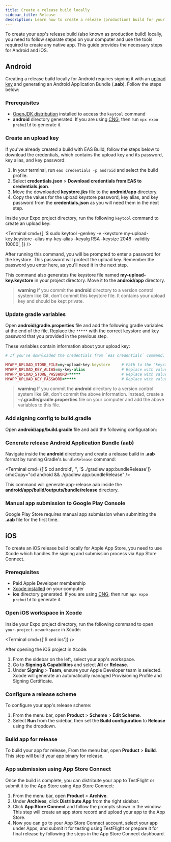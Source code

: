```yaml
---
title: Create a release build locally
sidebar_title: Release
description: Learn how to create a release (production) build for your Expo app locally.
---
```




To create your app's release build (also known as production build) locally, you need to follow separate steps on your computer and use the tools required to create any native app. This guide provides the necessary steps for Android and iOS.

## Android

Creating a release build locally for Android requires signing it with an [upload key](https://developer.android.com/studio/publish/app-signing#certificates-keystores) and generating an Android Application Bundle (**.aab**). Follow the steps below:

### Prerequisites

- [OpenJDK distribution](/get-started/set-up-your-environment/?mode=development-build&buildEnv=local#install-watchman-and-jdk) installed to access the `keytool` command
- **android** directory generated. If you are using [CNG](/workflow/continuous-native-generation/), then run `npx expo prebuild` to generate it.

<Step label="1">

### Create an upload key

<Collapsible summary="Already created a build with EAS Build? Download your credentials and skip to the next step.">

If you've already created a build with EAS Build, follow the steps below to download the credentials, which contains the upload key and its password, key alias, and key password:

1. In your terminal, run `eas credentials -p android` and select the build profile.
2. Select **credentials.json** > **Download credentials from EAS to credentials.json**.
3. Move the downloaded **keystore.jks** file to the **android/app** directory.
4. Copy the values for the upload keystore password, key alias, and key password from the **credentials.json** as you will need them in the next step.

</Collapsible>

Inside your Expo project directory, run the following `keytool` command to create an upload key:

<Terminal
  cmd={[
    '$ sudo keytool -genkey -v -keystore my-upload-key.keystore -alias my-key-alias -keyalg RSA -keysize 2048 -validity 10000',
  ]}
/>

After running this command, you will be prompted to enter a password for the keystore. This password will protect the upload key. Remember the password you enter here, as you'll need it in the next step.

This command also generates the keystore file named **my-upload-key.keystore** in your project directory. Move it to the **android/app** directory.

> **warning** If you commit the **android** directory to a version control system like Git, don't commit this keystore file. It contains your upload key and should be kept private.

</Step>

<Step label="2">

### Update gradle variables

Open **android/gradle.properties** file and add the following gradle variables at the end of the file. Replace the `*****` with the correct keystore and key password that you provided in the previous step.

These variables contain information about your upload key:

```ruby android/gradle.properties
# If you've downloaded the credentials from `eas credentials` command, see comments below for each value.

MYAPP_UPLOAD_STORE_FILE=my-upload-key.keystore     # Path to the "keystore" file
MYAPP_UPLOAD_KEY_ALIAS=my-key-alias                # Replace with value of the `keystore.keyAlias` field in the credentials.json file
MYAPP_UPLOAD_STORE_PASSWORD=*****                  # Replace with value of the `keystore.password` field in the credentials.json file
MYAPP_UPLOAD_KEY_PASSWORD=*****                    # Replace with value of the `keystore.keyPassword` field in the credentials.json file
```

> **warning** If you commit the **android** directory to a version control system like Git, don't commit the above information. Instead, create a **~/.gradle/gradle.properties** file on your computer and add the above variables to this file.

</Step>

<Step label="3">

### Add signing config to build.gradle

Open **android/app/build.gradle** file and add the following configuration:

<DiffBlock source="/static/diffs/android-release-build.diff" />

</Step>

<Step label="4">

### Generate release Android Application Bundle (aab)

Navigate inside the **android** directory and create a release build in **.aab** format by running Gradle's `bundleRelease` command:

<Terminal
  cmd={['$ cd android', '', '$ ./gradlew app:bundleRelease']}
  cmdCopy="cd android && ./gradlew app:bundleRelease"
/>

This command will generate app-release.aab inside the **android/app/build/outputs/bundle/release** directory.

</Step>

<Step label="5">

### Manual app submission to Google Play Console

Google Play Store requires manual app submission when submitting the **.aab** file for the first time.

<BoxLink
  title="Manual submission of an Android app"
  description="Follow the steps from the FYI guide on manually submitting your app to Google Play Store for the first time."
  href="https://expo.fyi/first-android-submission"
  Icon={GoogleAppStoreIcon}
/>

</Step>

## iOS

To create an iOS release build locally for Apple App Store, you need to use Xcode which handles the signing and submission process via App Store Connect.

### Prerequisites

- Paid Apple Developer membership
- [Xcode installed](/get-started/set-up-your-environment/?platform=ios&device=physical&mode=development-build&buildEnv=local#set-up-xcode-and-watchman) on your computer
- **ios** directory generated. If you are using [CNG](/workflow/continuous-native-generation/), then run `npx expo prebuild` to generate it.

<Step label="1">

### Open iOS workspace in Xcode

Inside your Expo project directory, run the following command to open `your-project.xcworkspace` in Xcode:

<Terminal cmd={['$ xed ios']} />

After opening the iOS project in Xcode:

1. From the sidebar on the left, select your app's workspace.
2. Go to **Signing & Capabilities** and select **All** or **Release**.
3. Under **Signing** > **Team**, ensure your Apple Developer team is selected. Xcode will generate an automatically managed Provisioning Profile and Signing Certificate.

</Step>

<Step label="2">

### Configure a release scheme

To configure your app's release scheme:

1. From the menu bar, open **Product** > **Scheme** > **Edit Scheme**.
2. Select **Run** from the sidebar, then set the **Build configuration** to **Release** using the dropdown.

</Step>

<Step label="3">

### Build app for release

To build your app for release, From the menu bar, open **Product** > **Build**. This step will build your app binary for release.

</Step>

<Step label="4">

### App submission using App Store Connect

Once the build is complete, you can distribute your app to TestFlight or submit it to the App Store using App Store Connect:

1. From the menu bar, open **Product** > **Archive**.
2. Under **Archives**, click **Distribute App** from the right sidebar.
3. Click **App Store Connect** and follow the prompts shown in the window. This step will create an app store record and upload your app to the App Store.
4. Now you can go to your App Store Connect account, select your app under Apps, and submit it for testing using TestFlight or prepare it for final release by following the steps in the App Store Connect dashboard.

</Step>
